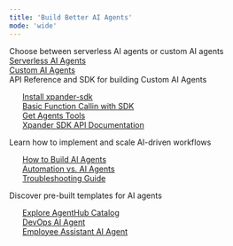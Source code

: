 ```yaml
---
title: 'Build Better AI Agents'
mode: 'wide'
---
```


<CardGroup cols={2}>
  <Card title="Get started with AI Agents" icon="rocket">
      Choose between serverless AI agents or custom AI agents
    <div className="mt-4 text-primary font-medium space-y-2">
      <div>
        <a href="/quickstart">Serverless AI Agents</a>
      </div>
      <div>
        <a href="/essentials/markdown">Custom AI Agents</a>
      </div>
    </div>
  </Card>

  <Card title="API Reference" icon="terminal">
    API Reference and SDK for building Custom AI Agents
    <ul className="mt-4 text-primary font-medium space-y-2">
      <div>
        <a href="/api-reference/SDK/getting-started">Install xpander-sdk</a>
      </div>
      <div>
        <a href="/api-reference/SDK/sdk-function-calling">Basic Function Callin with SDK</a>
      </div>
      <div>
        <a href="/api-reference/API/get-tools">Get Agents Tools</a>
      </div>
      <div>
        <a href="/api-reference/SDK/xpander-client">Xpander SDK API Documentation</a>
      </div>
    </ul>
  </Card>
</CardGroup>

<CardGroup cols={2}>

<Card title="User Guides" icon="book-open">
  Learn how to implement and scale AI-driven workflows
  <ul className="mt-4 text-primary font-medium space-y-2">
    <div>
      <a href="/user-guides/agents">How to Build AI Agents</a>
    </div>
    <div>
      <a href="/user-guides/automation">Automation vs. AI Agents</a>
    </div>
    <div>
      <a href="/user-guides/troubleshooting">Troubleshooting Guide</a>
    </div>
  </ul>
</Card>

  <Card title="AgentHub" icon="users">
    Discover pre-built templates for AI agents
    <ul className="mt-4 text-primary font-medium space-y-2">
      <div>
        <a href="/agenthub">Explore AgentHub Catalog</a>
      </div>
      <div>
        <a href="/agenthub/deploy">DevOps AI Agent</a>
      </div>
      <div>
        <a href="/agenthub/manage">Employee Assistant AI Agent</a>
      </div>
    </ul>
  </Card>
</CardGroup>
